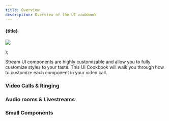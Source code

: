 ```yaml
---
title: Overview
description: Overview of the UI cookbook
---
```


  <div
    style={{
      display: 'flex',
      flexDirection: 'column',
      justifyContent: 'start',
      alignItems: 'center',
      gap: '0.5rem',
    }}
  >
    <h4 style={{ margin: '0px' }}>{title}</h4>
    <a href={link}>
      <p style={{ margin: '0', padding: '0' }}>
        <img src={img} />
      </p>
    </a>
  </div>
);




Stream UI components are highly customizable and allow you to fully customize styles to your taste. This UI Cookbook will walk you through how to customize each component in your video call.

### Video Calls & Ringing

<div
  style={{ display: 'grid', gridTemplateColumns: '1fr 1fr 1fr', gap: '1.2rem' }}
>
  <CookbookCard
    title="Replacing Call Controls"
    link="../02-control-actions.mdx"
    img={CallControls}
  ></CookbookCard>
  <CookbookCard
    title="Custom label &amp; indicators"
    link="../03-participant-label.mdx"
    img={Label}
  ></CookbookCard>
  <CookbookCard
    title="Custom Video Layout"
    link="../04-video-renderer.mdx"
    img={VideoLayout}
  ></CookbookCard>
  <CookbookCard
    title="Incoming Call"
    link="../05-incoming-and-outgoing-call.mdx"
    img={VideoLayout}
  ></CookbookCard>
  <CookbookCard
    title="Lobby &amp; Preview"
    link="../06-lobby-preview.mdx"
    img={LobbyPreview}
  ></CookbookCard>
  <CookbookCard
    title="No-video fallback"
    link="../07-video-fallback.mdx"
    img={VideoFallback}
  ></CookbookCard>
</div>

### Audio rooms & Livestreams

<div
  style={{ display: 'grid', gridTemplateColumns: '1fr 1fr 1fr', gap: '1.2rem' }}
>
  <CookbookCard
    title="Permission Requests"
    link="../08-permission-requests.mdx"
    img={PermissionRequests}
  ></CookbookCard>
  <CookbookCard
    title="Audio volume Indicator"
    link="../09-audio-volume-indicator.mdx"
    img={VolumeIndicator}
  ></CookbookCard>
  <CookbookCard
    title="Reactions"
    link="../14-reactions.mdx"
    img={Reactions}
  ></CookbookCard>
  <CookbookCard
    title="Watching a Livestream"
    link="../15-watching-livestream.mdx"
    img={WatchingLivestream}
  ></CookbookCard>
</div>

### Small Components

<div
  style={{ display: 'grid', gridTemplateColumns: '1fr 1fr 1fr', gap: '1.2rem' }}
>
  <CookbookCard
    title="Network Quality Indicator"
    link="../10-network-quality-indicator.mdx"
    img={PermissionRequests}
  ></CookbookCard>
  <CookbookCard
    title="Speaking While Muted"
    link="../11-speaking-while-muted.mdx"
    img={VolumeIndicator}
  ></CookbookCard>
  <CookbookCard
    title="Connection Unstable"
    link="../10-network-quality-indicator.mdx"
    img={Reactions}
  ></CookbookCard>
</div>